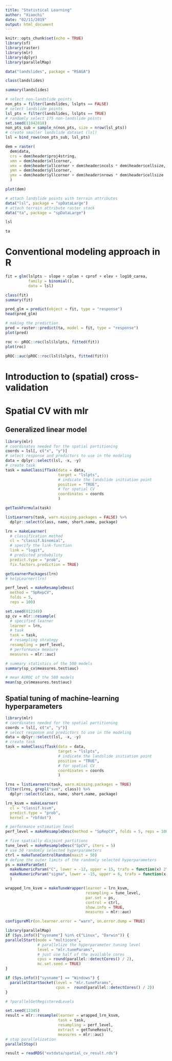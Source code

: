```yaml
---
title: "Statistical Learning"
author: "Xiaochi"
date: "02/11/2019"
output: html_document
---
```


```r
knitr::opts_chunk$set(echo = TRUE)
library(sf)
library(raster)
library(mlr)
library(dplyr)
library(parallelMap)
```

```r
data("landslides", package = "RSAGA")
```

```r
class(landslides)
```

```r
summary(landslides)
```

```r
# select non-landslide points
non_pts = filter(landslides, lslpts == FALSE)
# select landslide points
lsl_pts = filter(landslides, lslpts == TRUE)
# randomly select 175 non-landslide points
set.seed(11042018)
non_pts_sub = sample_n(non_pts, size = nrow(lsl_pts))
# create smaller landslide dataset (lsl)
lsl = bind_rows(non_pts_sub, lsl_pts)
```

```r
dem = raster(
  dem$data, 
  crs = dem$header$proj4string,
  xmn = dem$header$xllcorner, 
  xmx = dem$header$xllcorner + dem$header$ncols * dem$header$cellsize,
  ymn = dem$header$yllcorner,
  ymx = dem$header$yllcorner + dem$header$nrows * dem$header$cellsize
  )

plot(dem)
```

```r
# attach landslide points with terrain attributes
data("lsl", package = "spDataLarge")
# attach terrain attribute raster stack
data("ta", package = "spDataLarge")
```

```r
lsl
```

```r
ta
```

# Conventional modeling approach in R

```r
fit = glm(lslpts ~ slope + cplan + cprof + elev + log10_carea,
          family = binomial(),
          data = lsl)

class(fit)
summary(fit)
```

```r
pred_glm = predict(object = fit, type = "response")
head(pred_glm)
```

```r
# making the prediction
pred = raster::predict(ta, model = fit, type = "response")
plot(pred)
```

```r
roc <- pROC::roc(lsl$lslpts, fitted(fit))
plot(roc)
```

```r
pROC::auc(pROC::roc(lsl$lslpts, fitted(fit)))
```

# Introduction to (spatial) cross-validation

# Spatial CV with mlr

## Generalized linear model

```r
library(mlr)
# coordinates needed for the spatial partitioning
coords = lsl[, c("x", "y")]
# select response and predictors to use in the modeling
data = dplyr::select(lsl, -x, -y)
# create task
task = makeClassifTask(data = data, 
                       target = "lslpts",
                       # indicate the landslide initiation point
                       positive = "TRUE", 
                       # for spatial CV
                       coordinates = coords
                       )

getTaskFormula(task)
```

```r
listLearners(task, warn.missing.packages = FALSE) %>%
  dplyr::select(class, name, short.name, package)
```

```r
lrn = makeLearner(
  # classification method
  cl = "classif.binomial",
  # specify the link-function
  link = "logit",
  # predicted probability
  predict.type = "prob",
  fix.factors.prediction = TRUE)

getLearnerPackages(lrn)
# helpLearner(lrn)
```

```r
perf_level = makeResampleDesc(
  method = "SpRepCV", 
  folds = 5, 
  reps = 100)

set.seed(012348)
sp_cv = mlr::resample(
  # specified learner
  learner = lrn,
  # task
  task = task,
  # resampling strategy
  resampling = perf_level, 
  # performance measure
  measures = mlr::auc)
```

```r
# summary statistics of the 500 models
summary(sp_cv$measures.test$auc)

# mean AUROC of the 500 models
mean(sp_cv$measures.test$auc)
```

## Spatial tuning of machine-learning hyperparameters

```r
library(mlr)
# coordinates needed for the spatial partitioning
coords = lsl[, c("x", "y")]
# select response and predictors to use in the modeling
data = dplyr::select(lsl, -x, -y)
# create task
task = makeClassifTask(data = data, 
                       target = "lslpts",
                       # indicate the landslide initiation point
                       positive = "TRUE", 
                       # for spatial CV
                       coordinates = coords
                       )
```

```r
lrns = listLearners(task, warn.missing.packages = TRUE)
filter(lrns, grepl("svm", class)) %>% 
  dplyr::select(class, name, short.name, package)
```

```r
lrn_ksvm = makeLearner(
  cl = "classif.ksvm",
  predict.type = "prob",
  kernel = "rbfdot")
```

```r
# performance estimation level
perf_level = makeResampleDesc(method = "SpRepCV", folds = 5, reps = 100)
```

```r
# five spatially disjoint partitions
tune_level = makeResampleDesc("SpCV", iters = 5)
# use 50 randomly selected hyperparameters
ctrl = makeTuneControlRandom(maxit = 50)
# define the outer limits of the randomly selected hyperparameters
ps = makeParamSet(
  makeNumericParam("C", lower = -12, upper = 15, trafo = function(x) 2^x),
  makeNumericParam("sigma", lower = -15, upper = 6, trafo = function(x) 2^x)
  )
```

```r
wrapped_lrn_ksvm = makeTuneWrapper(learner = lrn_ksvm, 
                                   resampling = tune_level,
                                   par.set = ps,
                                   control = ctrl, 
                                   show.info = TRUE,
                                   measures = mlr::auc)
```

```r
configureMlr(on.learner.error = "warn", on.error.dump = TRUE)
```

```r
library(parallelMap)
if (Sys.info()["sysname"] %in% c("Linux", "Darwin")) {
parallelStart(mode = "multicore", 
              # parallelize the hyperparameter tuning level
              level = "mlr.tuneParams", 
              # just use half of the available cores
              cpus = round(parallel::detectCores() / 2),
              mc.set.seed = TRUE)
}

if (Sys.info()["sysname"] == "Windows") {
  parallelStartSocket(level = "mlr.tuneParams",
                      cpus =  round(parallel::detectCores() / 2))
}

# ?parallelGetRegisteredLevels
```

```r
set.seed(12345)
result = mlr::resample(learner = wrapped_lrn_ksvm, 
                       task = task,
                       resampling = perf_level,
                       extract = getTuneResult,
                       measures = mlr::auc)
# stop parallelization
parallelStop()
```

```r
result = readRDS("extdata/spatial_cv_result.rds")
```

